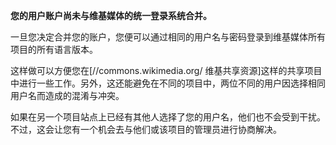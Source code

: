 '''您的用户账户尚未与维基媒体的统一登录系统合并。'''

一旦您决定合并您的账户，您便可以通过相同的用户名与密码登录到维基媒体所有项目的所有语言版本。

这样做可以方便您在<span class="plainlinks">[//commons.wikimedia.org/ 维基共享资源]</span>这样的共享项目中进行一些工作。另外，这还能避免在不同的项目中，两位不同的用户因选择相同用户名而造成的混淆与冲突。

如果在另一个项目站点上已经有其他人选择了您的用户名，他们也不会受到干扰。不过，这会让您有一个机会去与他们或该项目的管理员进行协商解决。